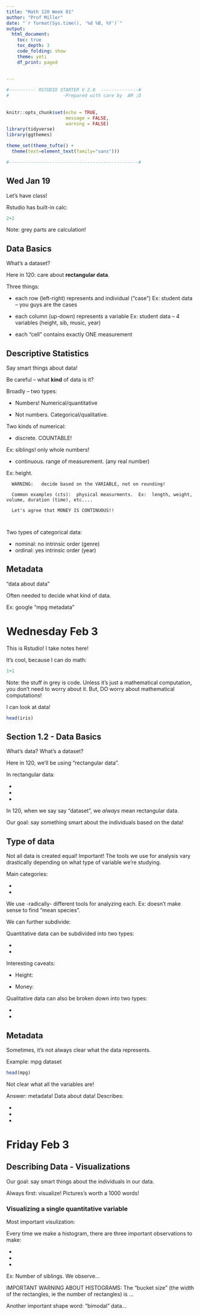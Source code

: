 ```yaml
---
title: "Math 120 Week 01"
author: "Prof Miller"
date: "`r format(Sys.time(), '%d %B, %Y')`"
output: 
  html_document:
    toc: true
    toc_depth: 3
    code_folding: show
    theme: yeti
    df_print: paged
  
  
---
```


```r

#---------- RSTUDIO STARTER V 2.0  --------------#
#                    -Prepared with care by  AM ;D
                
                                                                          
knitr::opts_chunk$set(echo = TRUE, 
                      message = FALSE, 
                      warning = FALSE)      
library(tidyverse)                
library(ggthemes)                    

theme_set(theme_tufte() +                                     
  theme(text=element_text(family="sans")))  

#------------------------------------------------#
```


## Wed Jan 19

Let's have class!

Rstudio has built-in calc:

```r
2+2
```

Note:  grey parts are calculation!

## Data Basics

What's a dataset?

Here in 120:  care about **rectangular data**.

Three things:

- each row (left-right) represents and individual ("case")
  Ex:  student data -- you guys are the cases

- each column (up-down) represents a variable
  Ex:  student data -- 4 variables (height, sib, music, year)
  
- each "cell" contains exactly ONE measurement

## Descriptive Statistics

Say smart things about data!

Be careful -- what **kind** of data is it?

Broadly -- two types:


-  Numbers!  Numerical/quantitative

-  Not numbers.   Categorical/qualitative.

Two kinds of numerical:

 - discrete.  COUNTABLE!
 
  Ex:  siblings!  only whole numbers!
  
 - continuous.  range of measurement.  (any real number)

  Ex:  height.
  
      WARNING:   decide based on the VARIABLE, not on rounding!
      
      Common examples (cts):  physical measurments.  Ex:  length, weight, volume, duration (time), etc....
      
      Let's agree that MONEY IS CONTINUOUS!!
      
      
Two types of categorical data:

  - nominal: no intrinsic order  (genre)
  - ordinal:  yes intrinsic order  (year)
  
  
## Metadata

"data about data"

Often needed to decide what kind of data.

Ex:  google "mpg metadata"


  
  


































# Wednesday Feb 3


This is Rstudio!  I take notes here!

It's cool, because I can do math:

```r
1+1
```

Note:  the stuff in grey is code.  Unless it's just a mathematical computation, you don't need to worry about it.  But, DO worry about mathematical computations!

I can look at data!

```r
head(iris)
```

## Section 1.2 - Data Basics

What's data?  What's a dataset?

Here in 120, we'll be using "rectangular data".

In rectangular data:

- 
- 
- 


In 120, when we say say "dataset", we *always* mean rectangular data.  

Our goal:  say something smart about the individuals based on the data!


## Type of data

Not all data is created equal!  Important!  The tools we use for analysis vary drastically depending on what type of variable we're studying.


Main categories:  

- 
- 


We use -radically- different tools for analyzing each.  Ex:  doesn't make sense to find "mean species".  


We can further subdivide:

Quantitative data can be subdivided into two types:

-  
- 

Interesting caveats:

- Height:

- Money:   


Qualitative data can also be broken down into two types:

- 
- 

## Metadata

Sometimes, it's not always clear what the data represents.

Example:  mpg dataset

```r
head(mpg)
```

Not clear what all the variables are!

Answer:  metadata!  Data about data!  Describes:

- 
- 
- 


# Friday Feb 3

## Describing Data - Visualizations

Our goal:  say smart things about the individuals in our data.

Always first:  visualize!  Pictures's worth a 1000 words!


### Visualizing a single quantitative variable

Most important visulization:  

Every time we make a histogram, there are three important observations to make:

- 
- 
-  

Ex:  Number of siblings.  We observe... 

IMPORTANT WARNING ABOUT HISTOGRAMS:  The "bucket size" (the width of the rectangles, ie the number of rectangles) is ...

Another important shape word:  "bimodal" data...  


































